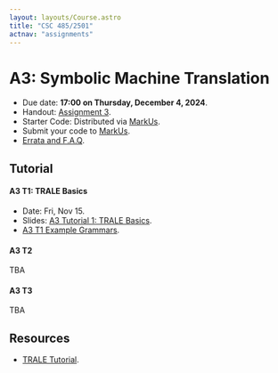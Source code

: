 ```yaml
---
layout: layouts/Course.astro
title: "CSC 485/2501"
actnav: "assignments"
---
```


# A3: Symbolic Machine Translation

- Due date: **17:00 on Thursday, December 4, 2024**.
- Handout: [Assignment 3](/teaching/csc485-f24/a3.pdf).
- Starter Code: Distributed via [MarkUs](https://markus.teach.cs.toronto.edu/markus/courses/21/assignments/236).
- Submit your code to [MarkUs](https://markus.teach.cs.toronto.edu/markus/courses/21/assignments/236).
- [Errata and F.A.Q](https://piazza.com/class/lyd9xmcoghi3as/post/514).

## Tutorial

#### A3 T1: TRALE Basics
- Date: Fri, Nov 15.
- Slides: [A3 Tutorial 1: TRALE Basics](/teaching/csc485-f24/a3_t1.pdf).
- [A3 T1 Example Grammars](/teaching/csc485-f24/a3_t1).

#### A3 T2
TBA

#### A3 T3
TBA

## Resources

- [TRALE Tutorial](/teaching/csc485-f24/trale).